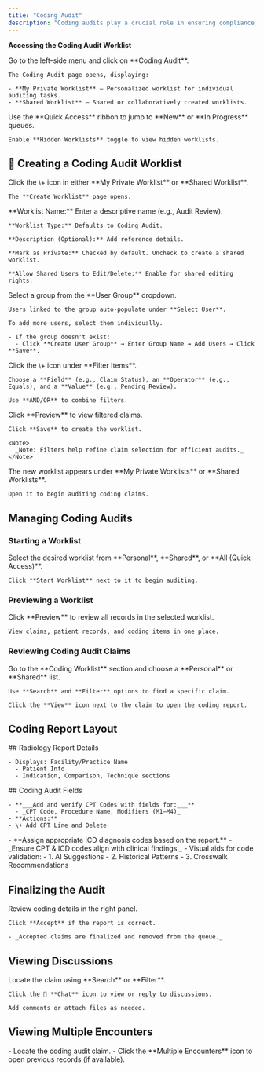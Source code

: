 ```yaml
---
title: "Coding Audit"
description: "Coding audits play a crucial role in ensuring compliance, accuracy, and reimbursement integrity. A Coding Audit worklist helps auditors systematically review coding claims, validate CPT and ICD codes, and identify discrepancies to maintain billing accuracy. This guide provides a step-by-step overview of how to access, create, and manage coding audit worklists efficiently."
---
```


**Accessing the Coding Audit Worklist**

<Steps>
  <Step title="Navigate to the Worklist">
    Go to the left-side menu and click on **Coding Audit**.

    The Coding Audit page opens, displaying:

    - **My Private Worklist** – Personalized worklist for individual auditing tasks.
    - **Shared Worklist** – Shared or collaboratively created worklists.
  </Step>
  <Step title="Quick Access and Hidden Worklists">
    Use the **Quick Access** ribbon to jump to **New** or **In Progress** queues.

    Enable **Hidden Worklists** toggle to view hidden worklists.
  </Step>
</Steps>

## 🧾 Creating a Coding Audit Worklist

<Steps>
  <Step title="Start Worklist Creation">
    Click the \+ icon in either **My Private Worklist** or **Shared Worklist**.

    The **Create Worklist** page opens.
  </Step>
  <Step title="Enter Worklist Details">
    **Worklist Name:** Enter a descriptive name (e.g., Audit Review).

    **Worklist Type:** Defaults to Coding Audit.

    **Description (Optional):** Add reference details.

    **Mark as Private:** Checked by default. Uncheck to create a shared worklist.

    **Allow Shared Users to Edit/Delete:** Enable for shared editing rights.
  </Step>
  <Step title="Add Users or User Groups">
    Select a group from the **User Group** dropdown.

    Users linked to the group auto-populate under **Select User**.

    To add more users, select them individually.

    - If the group doesn't exist:
      - Click **Create User Group** → Enter Group Name → Add Users → Click **Save**.
  </Step>
  <Step title="Apply Filters to Select Claims">
    Click the \+ icon under **Filter Items**.

    Choose a **Field** (e.g., Claim Status), an **Operator** (e.g., Equals), and a **Value** (e.g., Pending Review).

    Use **AND/OR** to combine filters.
  </Step>
  <Step title="Preview and Save">
    Click **Preview** to view filtered claims.

    Click **Save** to create the worklist.

    <Note>
      _Note: Filters help refine claim selection for efficient audits._
    </Note>
  </Step>
  <Step title="Manage the Worklist">
    The new worklist appears under **My Private Worklists** or **Shared Worklists**.

    Open it to begin auditing coding claims.
  </Step>
</Steps>

## **Managing Coding Audits**

### **Starting a Worklist**

<Steps>
  <Step title="Start Worklist" icon="chevron-down">
    Select the desired worklist from **Personal**, **Shared**, or **All (Quick Access)**.

    Click **Start Worklist** next to it to begin auditing.
  </Step>
</Steps>

### **Previewing a Worklist**

<Steps>
  <Step title="Preview Worklist" icon="chevron-down">
    Click **Preview** to review all records in the selected worklist.

    View claims, patient records, and coding items in one place.
  </Step>
</Steps>

### **Reviewing Coding Audit Claims**

<Steps>
  <Step title="Access Worklist and Claim" icon="chevron-down">
    Go to the **Coding Worklist** section and choose a **Personal** or **Shared** list.

    Use **Search** and **Filter** options to find a specific claim.

    Click the **View** icon next to the claim to open the coding report.
  </Step>
</Steps>

## **Coding Report Layout**

<CardGroup cols={2}>
  <Card title="Left Panel" icon="arrow-left-to-bracket" iconType="duotone" color="#0d0c0c">
    ## Radiology Report Details

    - Displays: Facility/Practice Name
      - Patient Info
      - Indication, Comparison, Technique sections
  </Card>
  <Card title="Right Panel" icon="arrow-right-to-bracket" iconType="duotone" color="#080808">
    ## Coding Audit Fields

    - **___Add and verify CPT Codes with fields for:___**
      - _CPT Code, Procedure Name, Modifiers (M1–M4)_
    - **Actions:**
    - \+ Add CPT Line and Delete
  </Card>
  <Card title="ICD Section" icon="brain-circuit" iconType="duotone" color="#070707">
    - **Assign appropriate ICD diagnosis codes based on the report.**
    - _Ensure CPT & ICD codes align with clinical findings._
  </Card>
  <Card title="AI, Historical, and Crosswalk Matching" icon="chart-pie-simple" iconType="duotone" color="#181717">
    - Visual aids for code validation:
      - 1. AI Suggestions
      - 2. Historical Patterns
      - 3. Crosswalk Recommendations
  </Card>
</CardGroup>

## **Finalizing the Audit**

<Steps>
  <Step title="Verify and Accept" icon="chevron-down">
    Review coding details in the right panel.

    Click **Accept** if the report is correct.

    - _Accepted claims are finalized and removed from the queue._
  </Step>
</Steps>

## **Viewing Discussions**

<Steps>
  <Step title="Open and Reply to Discussions" icon="chevron-down">
    Locate the claim using **Search** or **Filter**.

    Click the 💬 **Chat** icon to view or reply to discussions.

    Add comments or attach files as needed.
  </Step>
</Steps>

## Viewing Multiple Encounters

<Steps>
  <Step title="View Past Encounters" icon="chevron-down">
    - Locate the coding audit claim.
    - Click the **Multiple Encounters** icon to open previous records (if available).
  </Step>
</Steps>